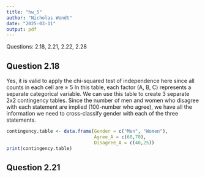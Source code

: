 ```yaml
---
title: "hw_5"
author: "Nicholas Wendt"
date: "2025-03-11"
output: pdf
---
```


Questions: 2.18, 2.21, 2.22, 2.28

## Question 2.18

Yes, it is valid to apply the chi-squared test of independence here since all counts in each cell are ≥ 5 In this table, each factor (A, B, C) represents a separate categorical variable. We can use this table to create 3 separate 2x2 contingency tables. Since the number of men and women who disagree with each statement are implied (100-number who agree), we have all the information we need to cross-classify gender with each of the three statements.

```r
contingency.table <- data.frame(Gender = c("Men", "Women"),
                                Agree_A = c(60,70),
                                Disagree_A = c(40,25))
print(contingency.table)
```

## Question 2.21
